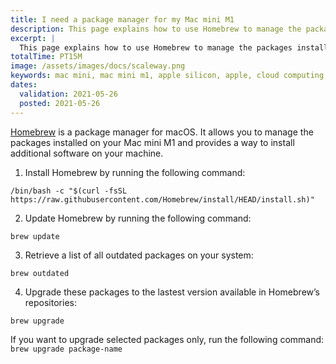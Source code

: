 ```yaml
---
title: I need a package manager for my Mac mini M1
description: This page explains how to use Homebrew to manage the packages installed on your Mac mini M1 and to install additional software.
excerpt: |
  This page explains how to use Homebrew to manage the packages installed on your Mac mini M1 and to install additional software.
totalTime: PT15M
image: /assets/images/docs/scaleway.png
keywords: mac mini, mac mini m1, apple silicon, apple, cloud computing, scaleway, big sur, apple mac, OS, homebrew, package manager, install
dates:
  validation: 2021-05-26
  posted: 2021-05-26
---
```


[Homebrew](https://brew.sh/) is a package manager for macOS. It allows you to manage the packages installed on your Mac mini M1 and provides a way to install additional software on your machine.

1. Install Homebrew by running the following command:

  ```
  /bin/bash -c "$(curl -fsSL https://raw.githubusercontent.com/Homebrew/install/HEAD/install.sh)"
  ```

2. Update Homebrew by running the following command:

  ```
  brew update
  ```

3. Retrieve a list of all outdated packages on your system:

  ```
  brew outdated
  ```

4. Upgrade these packages to the lastest version available in Homebrew’s repositories:

  ```
  brew upgrade
  ```

  <Message type="note">

  If you want to upgrade selected packages only, run the following command: `brew upgrade package-name`

  </Message>